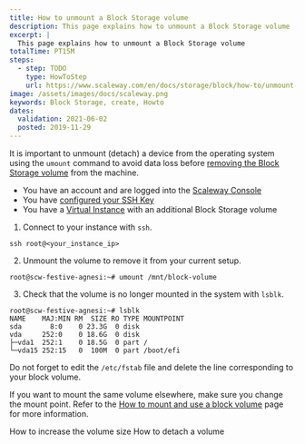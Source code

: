 ```yaml
---
title: How to unmount a Block Storage volume
description: This page explains how to unmount a Block Storage volume
excerpt: |
  This page explains how to unmount a Block Storage volume
totalTime: PT15M
steps:
  - step: TODO
    type: HowToStep
    url: https://www.scaleway.com/en/docs/storage/block/how-to/unmount-a-volume
image: /assets/images/docs/scaleway.png
keywords: Block Storage, create, Howto
dates:
  validation: 2021-06-02
  posted: 2019-11-29
---
```


It is important to unmount (detach) a device from the operating system using the `umount` command to avoid data loss before [removing the Block Storage volume](/storage/block/how-to/detach-a-volume/) from the machine. 

<Message type="requirement">

- You have an account and are logged into the [Scaleway Console](https://console.scaleway.com) 
- You have [configured your SSH Key](/console/my-project/how-to/create-ssh-key)
- You have a [Virtual Instance](/compute/instances/concepts/#instance) with an additional Block Storage volume

</Message>

1. Connect to your instance with `ssh`.
  ```
  ssh root@<your_instance_ip>
  ```

2. Unmount the volume to remove it from your current setup.
  ```
  root@scw-festive-agnesi:~# umount /mnt/block-volume
  ```

3.  Check that the volume is no longer mounted in the system with `lsblk`.
  ```
  root@scw-festive-agnesi:~# lsblk
  NAME    MAJ:MIN RM  SIZE RO TYPE MOUNTPOINT
  sda       8:0    0 23.3G  0 disk
  vda     252:0    0 18.6G  0 disk
  ├─vda1  252:1    0 18.5G  0 part /
  └─vda15 252:15   0  100M  0 part /boot/efi
  ```
  <Message type="important">

  Do not forget to edit the `/etc/fstab` file and delete the line corresponding to your block volume.

  </Message>

If you want to mount the same volume elsewhere, make sure you change the mount point.
Refer to the [How to mount and use a block volume](/storage/block/how-to/mount-and-use-volume/) page for more information.

<Navigation title="See Also">
  <PreviousButton to="/storage/block/how-to/increase-block-volume/">How to increase the volume size</PreviousButton>
  <NextButton to="/storage/block/how-to/detach-a-volume/">How to detach a volume</NextButton>
</Navigation>
